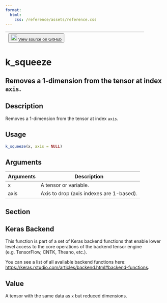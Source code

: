```yaml
---
format:
  html:
    css: /reference/assets/reference.css
---
```


| <button class="button"> ![](/reference/assets/GitHub-Mark-32px.png){width="20"} [View source on GitHub](https://github.com/rstudio/keras//blob/main/R/backend.R#L2757) </button> |
|:------------------------------:|:--------------------------------------:|

# k_squeeze

## Removes a 1-dimension from the tensor at index `axis`.

## Description
Removes a 1-dimension from the tensor at index `axis`. 


## Usage
```r
k_squeeze(x, axis = NULL) 
```

## Arguments
|Arguments|Description|
|---|---|
| x | A tensor or variable. |
| axis | Axis to drop (axis indexes are 1-based). |


## Section

## Keras Backend

This function is part of a set of Keras backend functions that enable lower level access to the core operations of the backend tensor engine (e.g. TensorFlow, CNTK, Theano, etc.). 

You can see a list of all available backend functions here: [https://keras.rstudio.com/articles/backend.html#backend-functions](https://keras.rstudio.com/articles/backend.html#backend-functions). 

## Value
A tensor with the same data as `x` but reduced dimensions. 





